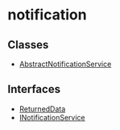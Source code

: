 
# notification

## Classes

- [AbstractNotificationService](../notification/classes/notification.AbstractNotificationService.mdx)

## Interfaces

- [ReturnedData](../notification/interfaces/notification.ReturnedData.mdx)
- [INotificationService](../notification/interfaces/notification.INotificationService.mdx)
